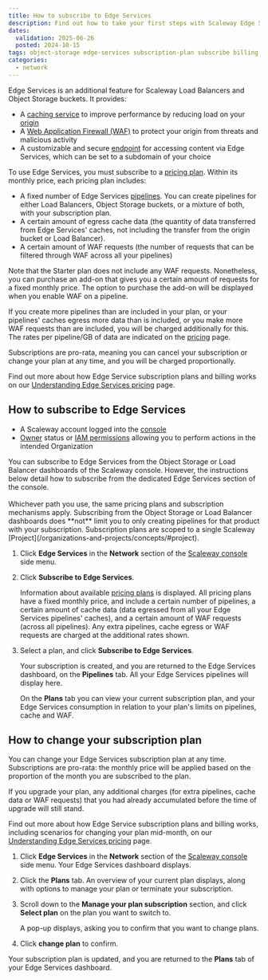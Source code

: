 ```yaml
---
title: How to subscribe to Edge Services
description: Find out how to take your first steps with Scaleway Edge Services by subscribing to a pricing plan. Learn how to choose the best plan for your needs and change your plan at the click of a button.
dates:
  validation: 2025-06-26
  posted: 2024-10-15
tags: object-storage edge-services subscription-plan subscribe billing pricing
categories:
  - network
---
```



Edge Services is an additional feature for Scaleway Load Balancers and Object Storage buckets. It provides:
- A [caching service](/edge-services/how-to/configure-cache/) to improve performance by reducing load on your [origin](#origin)
- A [Web Application Firewall (WAF)](/edge-services/how-to/configure-waf/) to protect your origin from threats and malicious activity
- A customizable and secure [endpoint](#endpoint) for accessing content via Edge Services, which can be set to a subdomain of your choice

To use Edge Services, you must subscribe to a [pricing plan](https://www.scaleway.com/en/pricing/network/#edge-services). Within its monthly price, each pricing plan includes:

- A fixed number of Edge Services [pipelines](/edge-services/concepts/#pipeline). You can create pipelines for either Load Balancers, Object Storage buckets, or a mixture of both, with your subscription plan.
- A certain amount of egress cache data (the quantity of data transferred from Edge Services' caches, not including the transfer from the origin bucket or Load Balancer).
- A certain amount of WAF requests (the number of requests that can be filtered through WAF across all your pipelines)

<Message type="note">
Note that the Starter plan does not include any WAF requests. Nonetheless, you can purchase an add-on that gives you a certain amount of requests for a fixed monthly price. The option to purchase the add-on will be displayed when you enable WAF on a pipeline.
</Message>

If you create more pipelines than are included in your plan, or your pipelines' caches egress more data than is included, or you make more WAF requests than are included, you will be charged additionally for this. The rates per pipeline/GB of data are indicated on the [pricing](https://www.scaleway.com/en/pricing/network/#edge-services) page.

Subscriptions are pro-rata, meaning you can cancel your subscription or change your plan at any time, and you will be charged proportionally.

Find out more about how Edge Service subscription plans and billing works on our [Understanding Edge Services pricing](/edge-services/reference-content/understanding-pricing/) page.

## How to subscribe to Edge Services

<Requirements />

- A Scaleway account logged into the [console](https://console.scaleway.com)
- [Owner](/iam/concepts/#owner) status or [IAM permissions](/iam/concepts/#permission) allowing you to perform actions in the intended Organization

<Message type="tip">
You can subscribe to Edge Services from the Object Storage or Load Balancer dashboards of the Scaleway console. However, the instructions below detail how to subscribe from the dedicated Edge Services section of the console. <br/><br/>Whichever path you use, the same pricing plans and subscription mechanisms apply. Subscribing from the Object Storage or Load Balancer dashboards does **not** limit you to only creating pipelines for that product with your subscription. Subscription plans are scoped to a single Scaleway [Project](/organizations-and-projects/concepts/#project).
</Message>

1. Click **Edge Services** in the **Network** section of the [Scaleway console](https://console.scaleway.com/) side menu.

2. Click **Subscribe to Edge Services**.

    Information about available [pricing plans](https://www.scaleway.com/en/pricing/network/#edge-services) is displayed. All pricing plans have a fixed monthly price, and include a certain number of pipelines, a certain amount of cache data (data egressed from all your Edge Services pipelines' caches), and a certain amount of WAF requests (across all pipelines). Any extra pipelines, cache egress or WAF requests are charged at the additional rates shown.

3. Select a plan, and click **Subscribe to Edge Services**.

    Your subscription is created, and you are returned to the Edge Services dashboard, on the **Pipelines** tab. All your Edge Services pipelines will display here.

    On the **Plans** tab you can view your current subscription plan, and your Edge Services consumption in relation to your plan's limits on pipelines, cache and WAF.

## How to change your subscription plan

You can change your Edge Services subscription plan at any time. Subscriptions are pro-rata: the monthly price will be applied based on the proportion of the month you are subscribed to the plan. 

If you upgrade your plan, any additional charges (for extra pipelines, cache data or WAF requests) that you had already accumulated before the time of upgrade will still stand.

Find out more about how Edge Service subscription plans and billing works, including scenarios for changing your plan mid-month, on our [Understanding Edge Services pricing](/edge-services/reference-content/understanding-pricing/) page.

1. Click **Edge Services** in the **Network** section of the [Scaleway console](https://console.scaleway.com/) side menu. Your Edge Services dashboard displays.

2. Click the **Plans** tab. An overview of your current plan displays, along with options to manage your plan or terminate your subscription.

3. Scroll down to the **Manage your plan subscription** section, and click **Select plan** on the plan you want to switch to.

    A pop-up displays, asking you to confirm that you want to change plans.

4. Click **change plan** to confirm.

Your subscription plan is updated, and you are returned to the **Plans** tab of your Edge Services dashboard.